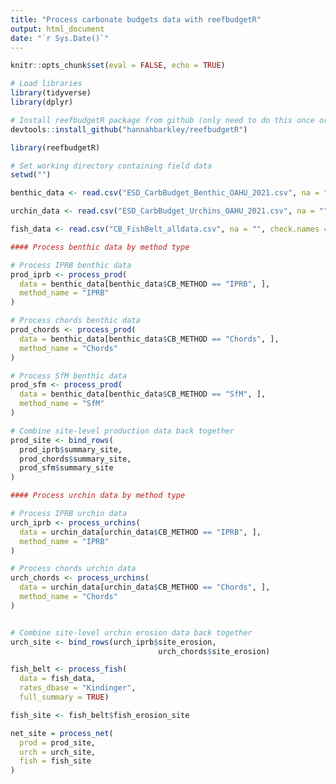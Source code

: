 ```yaml
---
title: "Process carbonate budgets data with reefbudgetR"
output: html_document
date: "`r Sys.Date()`"
---
```


```r

knitr::opts_chunk$set(eval = FALSE, echo = TRUE)

# Load libraries
library(tidyverse)
library(dplyr)

# Install reefbudgetR package from github (only need to do this once or if there are package updates)
devtools::install_github("hannahbarkley/reefbudgetR")

library(reefbudgetR)

# Set working directory containing field data 
setwd("") 

```

```r

benthic_data <- read.csv("ESD_CarbBudget_Benthic_OAHU_2021.csv", na = "", check.names = FALSE)

urchin_data <- read.csv("ESD_CarbBudget_Urchins_OAHU_2021.csv", na = "", check.names = FALSE)

fish_data <- read.csv("CB_FishBelt_alldata.csv", na = "", check.names = FALSE)

```

```r

#### Process benthic data by method type

# Process IPRB benthic data
prod_iprb <- process_prod(
  data = benthic_data[benthic_data$CB_METHOD == "IPRB", ],
  method_name = "IPRB"
)

# Process chords benthic data
prod_chords <- process_prod(
  data = benthic_data[benthic_data$CB_METHOD == "Chords", ],
  method_name = "Chords"
)

# Process SfM benthic data
prod_sfm <- process_prod(
  data = benthic_data[benthic_data$CB_METHOD == "SfM", ],
  method_name = "SfM"
)

# Combine site-level production data back together
prod_site <- bind_rows(
  prod_iprb$summary_site,
  prod_chords$summary_site,
  prod_sfm$summary_site
)

```

```r

#### Process urchin data by method type

# Process IPRB urchin data
urch_iprb <- process_urchins(
  data = urchin_data[urchin_data$CB_METHOD == "IPRB", ],
  method_name = "IPRB"
)

# Process chords urchin data
urch_chords <- process_urchins(
  data = urchin_data[urchin_data$CB_METHOD == "Chords", ],
  method_name = "Chords"
)


# Combine site-level urchin erosion data back together
urch_site <- bind_rows(urch_iprb$site_erosion,
                                 urch_chords$site_erosion)

```

```r

fish_belt <- process_fish(
  data = fish_data, 
  rates_dbase = "Kindinger", 
  full_summary = TRUE)

fish_site <- fish_belt$fish_erosion_site

```

```r

net_site = process_net(
  prod = prod_site,
  urch = urch_site,
  fish = fish_site
)

```
